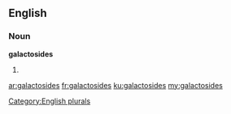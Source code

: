 ==English==

===Noun===
'''galactosides'''

# {{plural of|[[galactoside]]}}

[[Category:English plurals]]

[[ar:galactosides]]
[[fr:galactosides]]
[[ku:galactosides]]
[[my:galactosides]]